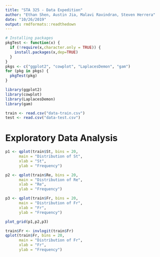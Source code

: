 ```yaml
---
title: "STA 325 - Data Expedition"
author: "Ethan Shen, Austin Jia, Malavi Ravindran, Steven Herrera"
date: "10/26/2019"
output: rmdformats::readthedown
---
```


```r
# Installing packages
pkgTest <- function(x) {
  if (!require(x,character.only = TRUE)) {
    install.packages(x,dep=TRUE)
  }
}
pkgs <- c("ggplot2", "cowplot", "LaplacesDemon", "gam")
for (pkg in pkgs) {
  pkgTest(pkg)
}
```

```r
library(ggplot2)
library(cowplot)
library(LaplacesDemon)
library(gam)
```

```r
train <- read.csv("data-train.csv")
test <- read.csv("data-test.csv")
```

# Exploratory Data Analysis

```r
p1 <- qplot(train$St, bins = 20, 
      main = "Distribution of St", 
      xlab = "St", 
      ylab = "Frequency")

p2 <- qplot(train$Re, bins = 20,
      main = "Distribution of Re", 
      xlab = "Re", 
      ylab = "Frequency")

p3 <- qplot(train$Fr, bins = 20,
      main = "Distribution of Fr", 
      xlab = "Fr", 
      ylab = "Frequency")

plot_grid(p1,p2,p3)
```


```r
train$Fr <- invlogit(train$Fr)
qplot(train$Fr, bins = 20,
      main = "Distribution of Fr", 
      xlab = "Fr", 
      ylab = "Frequency")

```


